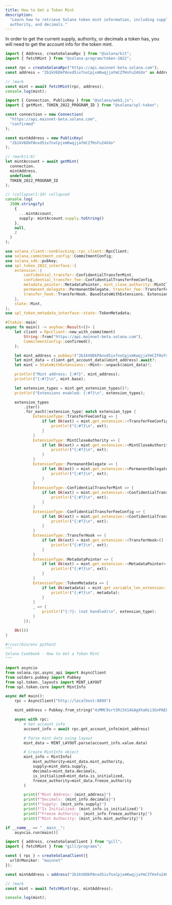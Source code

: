 ```yaml
---
title: How to Get a Token Mint
description:
  "Learn how to retrieve Solana token mint information, including supply,
  authority, and decimals."
---
```


In order to get the current supply, authority, or decimals a token has, you will
need to get the account info for the token mint.

<CodeTabs storage="cookbook" flags="r">

```ts !! title="Kit"
import { Address, createSolanaRpc } from "@solana/kit";
import { fetchMint } from "@solana-program/token-2022";

const rpc = createSolanaRpc("https://api.mainnet-beta.solana.com");
const address = "2b1kV6DkPAnxd5ixfnxCpjxmKwqjjaYmCZfHsFu24GXo" as Address;

// !mark
const mint = await fetchMint(rpc, address);
console.log(mint);
```

```ts !! title="Legacy"
import { Connection, PublicKey } from "@solana/web3.js";
import { getMint, TOKEN_2022_PROGRAM_ID } from "@solana/spl-token";

const connection = new Connection(
  "https://api.mainnet-beta.solana.com",
  "confirmed"
);

const mintAddress = new PublicKey(
  "2b1kV6DkPAnxd5ixfnxCpjxmKwqjjaYmCZfHsFu24GXo"
);

// !mark(1:6)
let mintAccount = await getMint(
  connection,
  mintAddress,
  undefined,
  TOKEN_2022_PROGRAM_ID
);

// !collapse(1:10) collapsed
console.log(
  JSON.stringify(
    {
      ...mintAccount,
      supply: mintAccount.supply.toString()
    },
    null,
    2
  )
);
```

```rs !! title="Rust"
use solana_client::nonblocking::rpc_client::RpcClient;
use solana_commitment_config::CommitmentConfig;
use solana_sdk::pubkey;
use spl_token_2022_interface::{
    extension::{
        confidential_transfer::ConfidentialTransferMint,
        confidential_transfer_fee::ConfidentialTransferFeeConfig,
        metadata_pointer::MetadataPointer, mint_close_authority::MintCloseAuthority,
        permanent_delegate::PermanentDelegate, transfer_fee::TransferFeeConfig,
        transfer_hook::TransferHook, BaseStateWithExtensions, ExtensionType, StateWithExtensions,
    },
    state::Mint,
};
use spl_token_metadata_interface::state::TokenMetadata;

#[tokio::main]
async fn main() -> anyhow::Result<()> {
    let client = RpcClient::new_with_commitment(
        String::from("https://api.mainnet-beta.solana.com"),
        CommitmentConfig::confirmed(),
    );

    let mint_address = pubkey!("2b1kV6DkPAnxd5ixfnxCpjxmKwqjjaYmCZfHsFu24GXo");
    let mint_data = client.get_account_data(&mint_address).await?;
    let mint = StateWithExtensions::<Mint>::unpack(&mint_data)?;

    println!("Mint address: {:#?}", mint_address);
    println!("{:#?}\n", mint.base);

    let extension_types = mint.get_extension_types()?;
    println!("Extensions enabled: {:#?}\n", extension_types);

    extension_types
        .iter()
        .for_each(|extension_type| match extension_type {
            ExtensionType::TransferFeeConfig => {
                if let Ok(ext) = mint.get_extension::<TransferFeeConfig>() {
                    println!("{:#?}\n", ext);
                }
            }
            ExtensionType::MintCloseAuthority => {
                if let Ok(ext) = mint.get_extension::<MintCloseAuthority>() {
                    println!("{:#?}\n", ext);
                }
            }
            ExtensionType::PermanentDelegate => {
                if let Ok(ext) = mint.get_extension::<PermanentDelegate>() {
                    println!("{:#?}\n", ext);
                }
            }
            ExtensionType::ConfidentialTransferMint => {
                if let Ok(ext) = mint.get_extension::<ConfidentialTransferMint>() {
                    println!("{:#?}\n", ext);
                }
            }
            ExtensionType::ConfidentialTransferFeeConfig => {
                if let Ok(ext) = mint.get_extension::<ConfidentialTransferFeeConfig>() {
                    println!("{:#?}\n", ext);
                }
            }
            ExtensionType::TransferHook => {
                if let Ok(ext) = mint.get_extension::<TransferHook>() {
                    println!("{:#?}\n", ext);
                }
            }
            ExtensionType::MetadataPointer => {
                if let Ok(ext) = mint.get_extension::<MetadataPointer>() {
                    println!("{:#?}\n", ext);
                }
            }
            ExtensionType::TokenMetadata => {
                if let Ok(metadata) = mint.get_variable_len_extension::<TokenMetadata>() {
                    println!("{:#?}\n", metadata);
                }
            }
            _ => {
                println!("{:?}: (not handled)\n", extension_type);
            }
        });

    Ok(())
}
```

```py !! title="Python"
#!/usr/bin/env python3
"""
Solana Cookbook - How to Get a Token Mint
"""

import asyncio
from solana.rpc.async_api import AsyncClient
from solders.pubkey import Pubkey
from spl.token._layouts import MINT_LAYOUT
from spl.token.core import MintInfo

async def main():
    rpc = AsyncClient("http://localhost:8899")

    mint_address = Pubkey.from_string("4zMMC9srt5Ri5X14GAgXhaHii3GnPAEERYPJgZJDncDU")

    async with rpc:
        # Get account info
        account_info = await rpc.get_account_info(mint_address)

        # Parse mint data using layout
        mint_data = MINT_LAYOUT.parse(account_info.value.data)

        # Create MintInfo object
        mint_info = MintInfo(
            mint_authority=mint_data.mint_authority,
            supply=mint_data.supply,
            decimals=mint_data.decimals,
            is_initialized=mint_data.is_initialized,
            freeze_authority=mint_data.freeze_authority
        )

        print(f"Mint Address: {mint_address}")
        print(f"Decimals: {mint_info.decimals}")
        print(f"Supply: {mint_info.supply}")
        print(f"Is Initialized: {mint_info.is_initialized}")
        print(f"Freeze Authority: {mint_info.freeze_authority}")
        print(f"Mint Authority: {mint_info.mint_authority}")

if __name__ == "__main__":
    asyncio.run(main())
```

</CodeTabs>

```ts title="Gill"
import { address, createSolanaClient } from "gill";
import { fetchMint } from "gill/programs";

const { rpc } = createSolanaClient({
  urlOrMoniker: "mainnet"
});

const mintAddress = address("2b1kV6DkPAnxd5ixfnxCpjxmKwqjjaYmCZfHsFu24GXo");

// !mark
const mint = await fetchMint(rpc, mintAddress);

console.log(mint);
```
